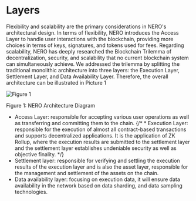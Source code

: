 # Layers

Flexibility and scalability are the primary considerations in NERO's architectural design. In terms of flexibility, NERO introduces the Access Layer to handle user interactions with the blockchain, providing more choices in terms of keys, signatures, and tokens used for fees. Regarding scalability, NERO has deeply researched the Blockchain Trilemma of decentralization, security, and scalability that no current blockchain system can simultaneously achieve. We addressed the trilemma by splitting the traditional monolithic architecture into three layers: the Execution Layer, Settlement Layer, and Data Availability Layer. Therefore, the overall architecture can be illustrated in Picture 1

<div style={{ height: '2rem' }} />
<div style={{ textAlign: 'center' }}>
  <img src="/assets/learn/figure1.png" alt="Figure 1" />
  <p style={{ fontStyle: 'italic' }}>Figure 1: NERO Architecture Diagram</p>
</div>

* Access Layer: responsible for accepting various user operations as well as transferring and committing them to the chain.
{/* * Execution Layer: responsible for the execution of almost all contract-based transactions and supports decentralized applications. It is the application of ZK Rollup, where the execution results are submitted to the settlement layer and the settlement layer establishes undeniable security as well as objective finality. */}
* Settlement layer: responsible for verifying and settling the execution results of the execution layer and is also the asset layer, responsible for the management and settlement of the assets on the chain.
* Data availability layer: focusing on execution data, it will ensure data availability in the network based on data sharding, and data sampling technologies.